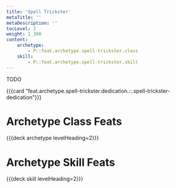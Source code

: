```yaml
---
title: 'Spell Trickster'
metaTitle: ''
metaDescription: ''
tocLevel: 2
weight: 1_300
content:
    archetype:
        - P::feat.archetype.spell-trickster.class
    skill:
        - P::feat.archetype.spell-trickster.skill
---
```


TODO

{{{card "feat.archetype.spell-trickster.dedication.::.spell-trickster-dedication"}}}

# Archetype Class Feats

{{{deck archetype levelHeading=2}}}

# Archetype Skill Feats

{{{deck skill levelHeading=2}}}